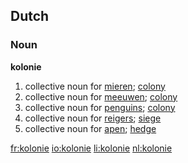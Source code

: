 ==Dutch==
===Noun===
'''kolonie''' {{f}}
#collective noun for [[mieren]]; [[colony]] 
#collective noun for [[meeuwen]]; [[colony]] 
#collective noun for [[penguins]]; [[colony]] 
#collective noun for [[reigers]]; [[siege]] 
#collective noun for [[apen]]; [[hedge]]

[[fr:kolonie]]
[[io:kolonie]]
[[li:kolonie]]
[[nl:kolonie]]